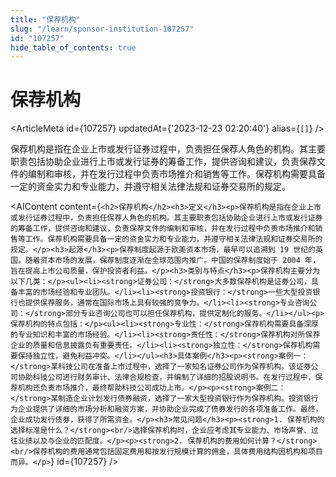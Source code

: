 ```yaml
---
title: "保荐机构"
slug: "/learn/sponsor-institution-107257"
id: "107257"
hide_table_of_contents: true
---
```



# 保荐机构

<ArticleMeta id={107257} updatedAt={'2023-12-23 02:20:40'} alias={`[]`} />
<div className='border-solid border-b border-t-0 my-4 border-[var(--ifm-color-gray-300)]' />

保荐机构是指在企业上市或发行证券过程中，负责担任保荐人角色的机构。其主要职责包括协助企业进行上市或发行证券的筹备工作，提供咨询和建议，负责保荐文件的编制和审核，并在发行过程中负责市场推介和销售等工作。保荐机构需要具备一定的资金实力和专业能力，并遵守相关法律法规和证券交易所的规定。

<AIContent content={`<h2>保荐机构</h2><h3>定义</h3><p>保荐机构是指在企业上市或发行证券过程中，负责担任保荐人角色的机构。其主要职责包括协助企业进行上市或发行证券的筹备工作，提供咨询和建议，负责保荐文件的编制和审核，并在发行过程中负责市场推介和销售等工作。保荐机构需要具备一定的资金实力和专业能力，并遵守相关法律法规和证券交易所的规定。</p><h3>起源</h3><p>保荐制度起源于欧美资本市场，最早可以追溯到 19 世纪的英国。随着资本市场的发展，保荐制度逐渐在全球范围内推广。中国的保荐制度始于 2004 年，旨在提高上市公司质量，保护投资者利益。</p><h3>类别与特点</h3><p>保荐机构主要分为以下几类：</p><ul><li><strong>证券公司：</strong>大多数保荐机构是证券公司，具备丰富的市场经验和专业团队。</li><li><strong>投资银行：</strong>一些大型投资银行也提供保荐服务，通常在国际市场上具有较强的竞争力。</li><li><strong>专业咨询公司：</strong>部分专业咨询公司也可以担任保荐机构，提供定制化的服务。</li></ul><p>保荐机构的特点包括：</p><ul><li><strong>专业性：</strong>保荐机构需要具备深厚的专业知识和丰富的市场经验。</li><li><strong>责任性：</strong>保荐机构对所保荐企业的质量和信息披露负有重要责任。</li><li><strong>独立性：</strong>保荐机构需要保持独立性，避免利益冲突。</li></ul><h3>具体案例</h3><p><strong>案例一：</strong>某科技公司在准备上市过程中，选择了一家知名证券公司作为保荐机构。该证券公司协助科技公司进行财务审计、法律合规检查，并编制了详细的招股说明书。在发行过程中，保荐机构还负责市场推介，最终帮助科技公司成功上市。</p><p><strong>案例二：</strong>某制造企业计划发行债券融资，选择了一家大型投资银行作为保荐机构。投资银行为企业提供了详细的市场分析和融资方案，并协助企业完成了债券发行的各项准备工作。最终，企业成功发行债券，获得了所需资金。</p><h3>常见问题</h3><p><strong>1. 保荐机构的选择标准是什么？</strong><br/>选择保荐机构时，企业应考虑其专业能力、市场声誉、过往业绩以及与企业的匹配度。</p><p><strong>2. 保荐机构的费用如何计算？</strong><br/>保荐机构的费用通常包括固定费用和按发行规模计算的佣金，具体费用结构因机构和项目而异。</p>`} id={107257} />
